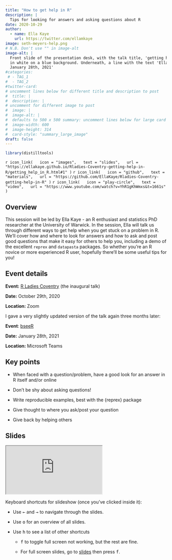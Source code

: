 ```yaml
---
title: "How to get help in R"
description: |
  Tips for looking for answers and asking questions about R
date: 2020-10-29
author: 
  - name: Ella Kaye
    url: https://twitter.com/ellamkaye
image: seth-meyers-help.png
# N.B. Don't use "" in image-alt
image-alt: |
  Front slide of the presentation desk, with the talk title, 'getting help in R'
  in white on a blue background. Underneath, a line with the text 'Ella Kaye | bseeR | 
  January 28th, 2021'
#categories:
 # - TAG_1
#  - TAG_2
#twitter-card: 
# uncomment lines below for different title and description to post
#  title: |
#  description: |
# uncomment for different image to post
#  image: |
#  image-alt: |
#  defaults to 500 x 500 summary: uncomment lines below for large card
#  image-width: 600 
#  image-height: 314
#  card-style: "summary_large_image" 
draft: false
---
```


```r
library(distilltools)
```

`r icon_link(
  icon = "images",
  text = "slides",
  url = "https://ellakaye.github.io/Rladies-Coventry-getting-help-in-R/getting_help_in_R.html#1"
)`
`r icon_link(
  icon = "github",
  text = "materials",
  url = "https://github.com/EllaKaye/Rladies-Coventry-getting-help-in-R"
)`
`r icon_link(
  icon = "play-circle",
  text = "video",
  url = "https://www.youtube.com/watch?v=YhR1gKhWmxs&t=1661s"
)`

## Overview 

This session will be led by Ella Kaye - an R enthusiast and statistics PhD researcher at the University of Warwick. In the session, Ella will talk us through different ways to get help when you get stuck on a problem in R. We’ll cover how and where to look for answers and how to ask and post good questions that make it easy for others to help you, including a demo of the excellent `reprex` and `datapasta` packages. So whether you’re an R novice or more experienced R user, hopefully there’ll be some useful tips for you!

## Event details

**Event:** [R Ladies Coventry](https://www.meetup.com/rladies-coventry/events/273429872/) (the inaugural talk)

**Date:** October 29th, 2020 

**Location:** Zoom

I gave a very slightly updated version of the talk again three months later:

**Event**: [bseeR](https://www.ellenwebborn.com/rusergroup/)

**Date:** January 28th, 2021

**Location:** Microsoft Teams

## Key points

- When faced with a question/problem, have a good look for an answer in R itself and/or online

- Don't be shy about asking questions!

- Write reproducible examples, best with the {reprex} package

- Give thought to where you ask/post your question

- Give back by helping others


## Slides

<iframe class="slide-deck ar4x3" src="https://ellakaye.github.io/Rladies-Coventry-getting-help-in-R/getting_help_in_R.html#1" title="Getting Help in R slides">
</iframe>

Keyboard shortcuts for slideshow (once you've clicked inside it):

- Use <kbd>←</kbd> and <kbd>→</kbd> to navigate through the slides.

- Use <kbd>o</kbd> for an overview of all slides.

- Use <kbd>h</kbd> to see a list of other shortcuts 
  
  - <kbd>f</kbd> to toggle full screen not working, but the rest are fine.
  
  - For full screen slides, go to [slides](https://ellakaye.github.io/Rladies-Coventry-getting-help-in-R/getting_help_in_R.html) then press <kbd>f</kbd>.